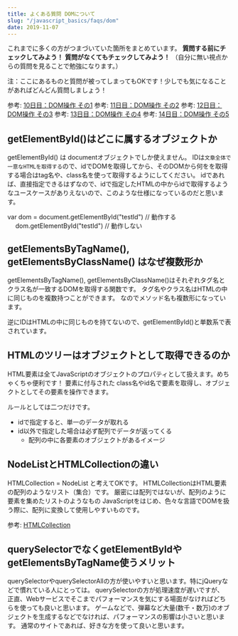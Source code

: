 ```yaml
---
title: よくある質問 DOMについて
slug: "/javascript_basics/faqs/dom"
date: 2019-11-07
---
```


これまでに多くの方がつまづいていた箇所をまとめています。
**質問する前にチェックしてみよう！**
**質問がなくてもチェックしてみよう！**
（自分に無い視点からの質問を見ることで勉強になります。）

注：ここにあるものと質問が被ってしまってもOKです！少しでも気になることがあればどんどん質問しましょう！

参考: [10日目：DOM操作 その1](/javascript_basics/tutorials/day10)
参考: [11日目：DOM操作 その2](/javascript_basics/tutorials/day11)
参考: [12日目：DOM操作 その3](/javascript_basics/tutorials/day12)
参考: [13日目：DOM操作 その4](/javascript_basics/tutorials/day13)
参考: [14日目：DOM操作 その5](/javascript_basics/tutorials/day14)


## getElementById()はどこに属するオブジェクトか

getElementById() は documentオブジェクトでしか使えません。
IDは`文章全体で一意なHTMLを取得する`ので、idでDOMを取得してから、そのDOMから何をを取得する場合はtag名や、class名を使って取得するようにしてください。
idであれば、直接指定できるはずなので、idで指定したHTMLの中からidで取得するようなユースケースがありえないので、このような仕様になっているのだと思います。

<prism class="prism-code" language="js">
var dom = document.getElementById("testId") // 動作する
　
dom.getElementById("testId") // 動作しない
</prism>


## getElementsByTagName(), getElementsByClassName() はなぜ複数形か

getElementsByTagName(), getElementsByClassName()はそれぞれタグ名とクラス名が一致するDOMを取得する関数です。
タグ名やクラス名はHTMLの中に同じものを複数持つことができます。
なのでメソッド名も複数形になっています。

逆にIDはHTMLの中に同じものを持てないので、getElementById()と単数系で表されています。


## HTMLのツリーはオブジェクトとして取得できるのか

HTML要素は全てJavaScriptのオブジェクトのプロパティとして扱えます。めちゃくちゃ便利です！
要素に付与された class名やid名で要素を取得し、オブジェクトとしてその要素を操作できます。

ルールとしては二つだけです。

- idで指定すると、単一のデータが取れる
- id以外で指定した場合は必ず配列でデータが返ってくる
    - 配列の中に各要素のオブジェクトがあるイメージ


## NodeListとHTMLCollectionの違い

HTMLCollection = NodeList と考えてOKです。
HTMLCollectionはHTML要素の配列のようなリスト（集合）です。
厳密には配列ではないが、配列のように要素を集めたリストのようなもの
JavaScriptをはじめ、色々な言語でDOMを扱う際に、配列に変換して使用しやすいものです。

参考: [HTMLCollection](https://developer.mozilla.org/ja/docs/Web/API/HTMLCollection)


## querySelectorでなくgetElementByIdやgetElementsByTagName使うメリット

querySelectorやquerySelectorAllの方が使いやすいと思います。特にjQueryなどで慣れている人にとっては。
querySelectorの方が処理速度が遅いですが、
正直、Webサービスでそこまでパフォーマンスを気にする場面がなければどちらを使っても良いと思います。
ゲームなどで、弾幕など大量(数千・数万)のオブジェクトを生成するなどでなければ、パフォーマンスの影響は小さいと思います。
通常のサイトであれば、好きな方を使って良いと思います。
